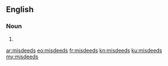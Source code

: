 ==English==

===Noun===
{{head|en|plural}}

# {{plural of|misdeed|lang=en}}

[[ar:misdeeds]]
[[eo:misdeeds]]
[[fr:misdeeds]]
[[kn:misdeeds]]
[[ku:misdeeds]]
[[my:misdeeds]]